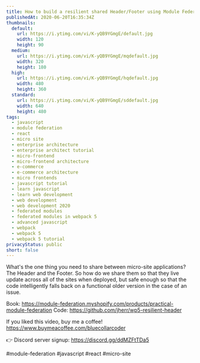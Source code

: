 ```yaml
---
title: How to build a resilient shared Header/Footer using Module Federation
publishedAt: 2020-06-20T16:35:34Z
thumbnails:
  default:
    url: https://i.ytimg.com/vi/K-yQB9YGmgE/default.jpg
    width: 120
    height: 90
  medium:
    url: https://i.ytimg.com/vi/K-yQB9YGmgE/mqdefault.jpg
    width: 320
    height: 180
  high:
    url: https://i.ytimg.com/vi/K-yQB9YGmgE/hqdefault.jpg
    width: 480
    height: 360
  standard:
    url: https://i.ytimg.com/vi/K-yQB9YGmgE/sddefault.jpg
    width: 640
    height: 480
tags:
  - javascript
  - module federation
  - react
  - micro site
  - enterprise architecture
  - enterprise architect tutorial
  - micro-frontend
  - micro-frontend architecture
  - e-commerce
  - e-commerce architecture
  - micro frontends
  - javascript tutorial
  - learn javascript
  - learn web development
  - web development
  - web development 2020
  - federated modules
  - federated modules in webpack 5
  - advanced javascript
  - webpack
  - webpack 5
  - webpack 5 tutorial
privacyStatus: public
short: false
---
```

  
  What's the one thing you need to share between micro-site applications? The Header and the Footer. So how do we share them so that they live update across all of the sites when deployed, but safe enough so that the code intelligently falls back on a functional older version in the case of an issue.

Book: https://module-federation.myshopify.com/products/practical-module-federation
Code: https://github.com/jherr/wp5-resilient-header

If you liked this video, buy me a coffee! https://www.buymeacoffee.com/bluecollarcoder

👉 Discord server signup: https://discord.gg/ddMZFtTDa5

#module-federation #javascript #react #micro-site
  